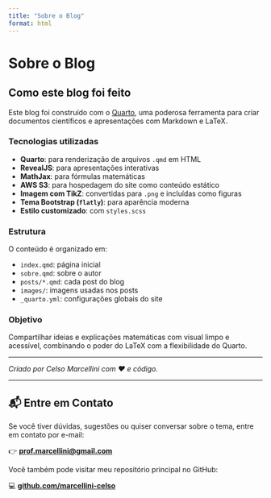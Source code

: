 ```yaml
---
title: "Sobre o Blog"
format: html
---
```

# Sobre o Blog

## Como este blog foi feito

Este blog foi construído com o [Quarto](https://quarto.org), uma poderosa ferramenta para criar documentos científicos e apresentações com Markdown e LaTeX.

### Tecnologias utilizadas

- **Quarto**: para renderização de arquivos `.qmd` em HTML
- **RevealJS**: para apresentações interativas
- **MathJax**: para fórmulas matemáticas
- **AWS S3**: para hospedagem do site como conteúdo estático
- **Imagem com TikZ**: convertidas para `.png` e incluídas como figuras
- **Tema Bootstrap (`flatly`)**: para aparência moderna
- **Estilo customizado**: com `styles.scss`

### Estrutura

O conteúdo é organizado em:

- `index.qmd`: página inicial
- `sobre.qmd`: sobre o autor
- `posts/*.qmd`: cada post do blog
- `images/`: imagens usadas nos posts
- `_quarto.yml`: configurações globais do site

### Objetivo

Compartilhar ideias e explicações matemáticas com visual limpo e acessível, combinando o poder do LaTeX com a flexibilidade do Quarto.

---

*Criado por Celso Marcellini com ❤️ e código.*

---

## 📬 Entre em Contato

Se você tiver dúvidas, sugestões ou quiser conversar sobre o tema, entre em contato por e-mail:

👉 [**prof.marcellini@gmail.com**](mailto:prof.marcellini@gmail.com)

Você também pode visitar meu repositório principal no GitHub:

💻 [**github.com/marcellini-celso**](https://github.com/marcellini-celso)
